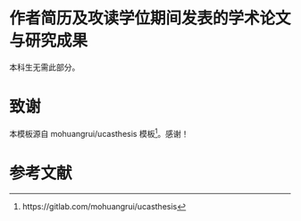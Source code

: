 
\backmatter

# 作者简历及攻读学位期间发表的学术论文与研究成果

本科生无需此部分。

# 致谢

本模板源自 mohuangrui/ucasthesis \LaTeX{} 模板^[https://gitlab.com/mohuangrui/ucasthesis]。感谢！

# 参考文献

\bibliography{bib/bib}
